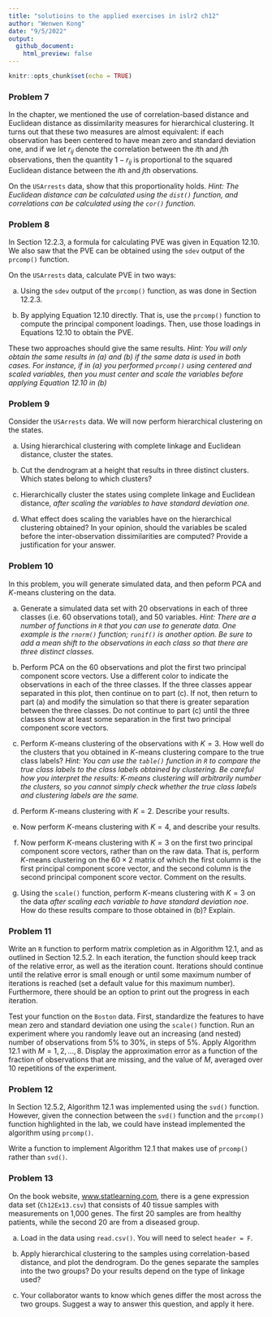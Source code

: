 ```yaml
---
title: "solutioins to the applied exercises in islr2 ch12"
author: "Wenwen Kong"
date: "9/5/2022"
output:
  github_document:
    html_preview: false
---
```


```r
knitr::opts_chunk$set(echo = TRUE)
```

### Problem 7
In the chapter, we mentioned the use of correlation-based distance and Euclidean distance as dissimilarity measures for hierarchical clustering. It turns out that these two measures are almost equivalent: if each observation has been centered to have mean zero and standard deviation one, and if we let $r_{ij}$ denote the correlation between the $i$th and $j$th observations, then the quantity $1 - r_{ij}$ is proportional to the squared Euclidean distance between the $i$th and $j$th observations. 

On the `USArrests` data, show that this proportionality holds. 
*Hint: The Euclidean distance can be calculated using the `dist()` function, and correlations can be calculated using the `cor()` function.*

### Problem 8
In Section 12.2.3, a formula for calculating PVE was given in Equation 12.10. We also saw that the PVE can be obtained using the `sdev` output of the `prcomp()` function. 

On the `USArrests` data, calculate PVE in two ways:

  (a)
  Using the `sdev` output of the `prcomp()` function, as was done in Section 12.2.3.
  
  (b)
  By applying Equation 12.10 directly. That is, use the `prcomp()` function to compute the principal component loadings. Then, use those loadings in Equations 12.10 to obtain the PVE. 
  
These two approaches should give the same results. 
*Hint: You will only obtain the same results in (a) and (b) if the same data is used in both cases. For instance, if in (a) you performed `prcomp()` using centered and scaled variables, then you must center and scale the variables before applying Equation 12.10 in (b)*

### Problem 9
Consider the `USArrests` data. We will now perform hierarchical clustering on the states. 

  (a)
  Using hierarchical clustering with complete linkage and Euclidean distance, cluster the states. 
  
  (b)
  Cut the dendrogram at a height that results in three distinct clusters. Which states belong to which clusters?
  
  (c)
  Hierarchically cluster the states using complete linkage and Euclidean distance, *after scaling the variables to have standard deviation one.*
  
  (d)
  What effect does scaling the variables have on the hierarchical clustering obtained? In your opinion, should the variables be scaled before the inter-observation dissimilarities are computed? Provide a justification for your answer. 
  
### Problem 10
In this problem, you will generate simulated data, and then peform PCA and $K$-means clustering on the data. 

  (a)
  Generate a simulated data set with 20 observations in each of three classes (i.e. $60$ observations total), and $50$ variables. 
  *Hint: There are a number of functions in `R` that you can use to generate data. One example is the `rnorm()` function; `runif()` is another option. Be sure to add a mean shift to the observations in each class so that there are three distinct classes.*
  
  (b)
  Perform PCA on the 60 observations and plot the first two principal component score vectors. Use a different color to indicate the observations in each of the three classes. If the three classes appear separated in this plot, then continue on to part (c). If not, then return to part (a) and modify the simulation so that there is greater separation between the three classes. Do not continue to part (c) until the three classes show at least some separation in the first two principal component score vectors. 
  
  (c)
  Perform $K$-means clustering of the observations with $K = 3$. How well do the clusters that you obtained in $K$-means clustering compare to the true class labels?
  *Hint: You can use the `table()` function in `R` to compare the true class labels to the class labels obtained by clustering. Be careful how you interpret the results: K-means clustering will arbitrarily number the clusters, so you cannot simply check whether the true class labels and clustering labels are the same.*
  
  (d)
  Perform $K$-means clustering with $K = 2$. Describe your results. 
  
  (e)
  Now perform $K$-means clustering with $K = 4$, and describe your results. 
  
  (f)
  Now perform $K$-means clustering with $K = 3$ on the first two principal component score vectors, rather than on the raw data. That is, perform $K$-means clustering on the $60 \times 2$ matrix of which the first column is the first principal component score vector, and the second column is the second principal component score vector. Comment on the results. 
  
  (g)
  Using the `scale()` function, perform $K$-means clustering with $K = 3$ on the data *after scaling each variable to have standard deviation noe*. How do these results compare to those obtained in (b)? Explain. 
  
### Problem 11
Write an `R` function to perform matrix completion as in Algorithm 12.1, and as outlined in Section 12.5.2. In each iteration, the function should keep track of the relative error, as well as the iteration count. Iterations should continue until the relative error is small enough or until some maximum number of iterations is reached (set a default value for this maximum number). Furthermore, there should be an option to print out the progress in each iteration. 

Test your function on the `Boston` data. First, standardize the features to have mean zero and standard deviation one using the `scale()` function. Run an experiment where you randomly leave out an increasing (and nested) number of observations from $5\%$ to $30\%$, in steps of $5\%$. Apply Algorithm 12.1 with $M = 1, 2, ..., 8$. Display the approximation error as a function of the fraction of observations that are missing, and the value of $M$, averaged over $10$ repetitions of the experiment. 

### Problem 12
In Section 12.5.2, Algorithm 12.1 was implemented using the `svd()` function. However, given the connection between the `svd()` function and the `prcomp()` function highlighted in the lab, we could have instead implemented the algorithm using `prcomp()`. 

Write a function to implement Algorithm 12.1 that makes use of `prcomp()` rather than `svd()`. 

### Problem 13
On the book website, [www.statlearning.com](www.statlearning.com), there is a gene expression data set (`Ch12Ex13.csv`) that consists of $40$ tissue samples with measurements on 1,000 genes. The first 20 samples are from healthy patients, while the second 20 are from a diseased group. 

  (a)
  Load in the data using `read.csv()`. You will need to select `header = F`.
  
  (b)
  Apply hierarchical clustering to the samples using correlation-based distance, and plot the dendrogram. Do the genes separate the samples into the two groups? Do your results depend on the type of linkage used?
  
  (c)
  Your collaborator wants to know which genes differ the most across the two groups. Suggest a way to answer this question, and apply it here. 


